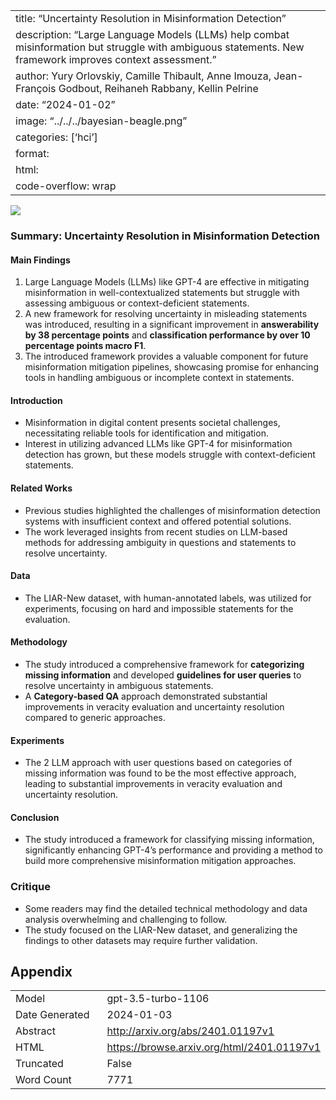 
---
title: "Uncertainty Resolution in Misinformation Detection"
description: "Large Language Models (LLMs) help combat misinformation but struggle with ambiguous statements. New framework improves context assessment."
author: Yury Orlovskiy, Camille Thibault, Anne Imouza, Jean-François Godbout, Reihaneh Rabbany, Kellin Pelrine
date: "2024-01-02"
image: "../../../bayesian-beagle.png"
categories: ['hci']
format:
  html:
    code-overflow: wrap
---

![](None)

### Summary: Uncertainty Resolution in Misinformation Detection

#### Main Findings
1. Large Language Models (LLMs) like GPT-4 are effective in mitigating misinformation in well-contextualized statements but struggle with assessing ambiguous or context-deficient statements.
2. A new framework for resolving uncertainty in misleading statements was introduced, resulting in a significant improvement in **answerability by 38 percentage points** and **classification performance by over 10 percentage points macro F1**.
3. The introduced framework provides a valuable component for future misinformation mitigation pipelines, showcasing promise for enhancing tools in handling ambiguous or incomplete context in statements.

#### Introduction
- Misinformation in digital content presents societal challenges, necessitating reliable tools for identification and mitigation.
- Interest in utilizing advanced LLMs like GPT-4 for misinformation detection has grown, but these models struggle with context-deficient statements.

#### Related Works
- Previous studies highlighted the challenges of misinformation detection systems with insufficient context and offered potential solutions.
- The work leveraged insights from recent studies on LLM-based methods for addressing ambiguity in questions and statements to resolve uncertainty.

#### Data
- The LIAR-New dataset, with human-annotated labels, was utilized for experiments, focusing on hard and impossible statements for the evaluation.

#### Methodology
- The study introduced a comprehensive framework for **categorizing missing information** and developed **guidelines for user queries** to resolve uncertainty in ambiguous statements.
- A **Category-based QA** approach demonstrated substantial improvements in veracity evaluation and uncertainty resolution compared to generic approaches.

#### Experiments
- The 2 LLM approach with user questions based on categories of missing information was found to be the most effective approach, leading to substantial improvements in veracity evaluation and uncertainty resolution.

#### Conclusion
- The study introduced a framework for classifying missing information, significantly enhancing GPT-4's performance and providing a method to build more comprehensive misinformation mitigation approaches.

### Critique
- Some readers may find the detailed technical methodology and data analysis overwhelming and challenging to follow.
- The study focused on the LIAR-New dataset, and generalizing the findings to other datasets may require further validation.

## Appendix

|          |          |
|----------|----------|
| Model     | gpt-3.5-turbo-1106       |
| Date Generated     | 2024-01-03       |
| Abstract | [http://arxiv.org/abs/2401.01197v1](http://arxiv.org/abs/2401.01197v1)        |
| HTML     | [https://browse.arxiv.org/html/2401.01197v1](https://browse.arxiv.org/html/2401.01197v1)       |
| Truncated       | False       |
| Word Count       | 7771       |